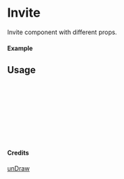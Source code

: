 
<Meta of={Invite} title="unDraw/Invite" />

# Invite

Invite component with different props.

#### Example

<Canvas of={Invite.Primary} />

## Usage

```ts
import { Invite } from "yadl-ui";

const Example = () => {
  return (
      <Invite />
  );
};

export default Example;
```

#### Credits
[unDraw](https://undraw.co/illustrations)

